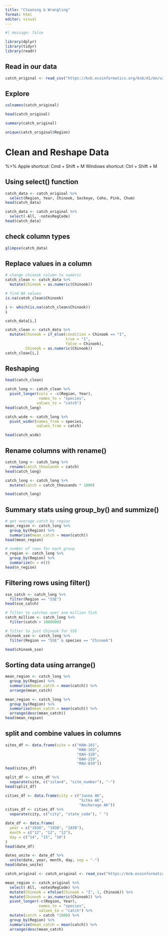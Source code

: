 ```yaml
---
title: "Cleaning & Wrangling"
format: html
editor: visual
---
```


```r
#| message: false

library(dplyr)
library(tidyr)
library(readr)
```

## Read in our data
```r

catch_original <- read_csv("https://knb.ecoinformatics.org/knb/d1/mn/v2/object/df35b.302.1")
```
## Explore
```r
colnames(catch_original)

head(catch_original)

summary(catch_original)

unique(catch_original$Region)
```

# Clean and Reshape Data

%>%
 Apple shortcut: Cmd + Shift + M
 Windows shortcut: Ctrl + Shift + M

## Using select() function
```r
catch_data <- catch_original %>% 
  select(Region, Year, Chinook, Sockeye, Coho, Pink, Chum)
head(catch_data)

catch_data <- catch_original %>% 
  select(-All, -notesRegCode)
head(catch_data)
```

## check column types
```r
glimpse(catch_data)
```

## Replace values in a column
```r
# change chinook column to numeric
catch_clean <- catch_data %>% 
  mutate(Chinook = as.numeric(Chinook))
```

```r
# find NA values
is.na(catch_clean$Chinook)

i <- which(is.na(catch_clean$Chinook))
i

catch_data[i,]

catch_clean <- catch_data %>% 
  mutate(Chinook = if_else(condition = Chinook == "I",
                           true = "1",
                           false = Chinook),
         Chinook = as.numeric(Chinook))
catch_clean[i,]

```

## Reshaping
```r
head(catch_clean)

catch_long <- catch_clean %>% 
  pivot_longer(cols = -c(Region, Year),
               names_to = "species",
              values_to = "catch")
head(catch_long)

```

```r
catch_wide <- catch_long %>% 
  pivot_wider(names_from = species,
              values_from = catch)

head(catch_wide)
```

## Rename columns with rename()
```r
catch_long <- catch_long %>%
  rename(catch_thousands = catch)
head(catch_long)

```

```r
catch_long <- catch_long %>% 
  mutate(catch = catch_thousands * 1000)

head(catch_long)
```

## Summary stats using group_by() and summize()
```r
# get average catch by region
mean_region <- catch_long %>% 
  group_by(Region) %>% 
  summarise(mean_catch = mean(catch))
head(mean_region)

```

```r
# number of rows for each group
n_region <- catch_long %>% 
  group_by(Region) %>% 
  summarize(n = n())
head(n_region)

```

## Filtering rows using filter()
```r
sse_catch <- catch_long %>% 
  filter(Region == "SSE")
head(sse_catch)
```


```r
# filter to catches over one million fish
catch_million <- catch_long %>% 
  filter(catch > 1000000)

# filter to just Chinook for SSE
chinook_sse <- catch_long %>% 
  filter(Region == "SSE" & species == "Chinook")

head(chinook_sse)
```
## Sorting data using arrange()
```r
mean_region <- catch_long %>% 
  group_by(Region) %>% 
  summarise(mean_catch = mean(catch)) %>% 
  arrange(mean_catch)

mean_region <- catch_long %>% 
  group_by(Region) %>% 
  summarise(mean_catch = mean(catch)) %>% 
  arrange(desc(mean_catch))
head(mean_region)

```

## split and combine values in columns
```r
sites_df <- data.frame(site = c("HAW-101",
                                "HAW-103",
                                "OAH-320",
                                "OAH-219",
                                "MAU-039"))
head(sites_df)

split_df <- sites_df %>% 
  separate(site, c("island", "site_number"), "-")
head(split_df)

```
```r
cities_df <- data.frame(city = c("Junea AK",
                                 "Sitka AK",
                                 "Anchorage AK"))
cities_df <- cities_df %>% 
  separate(city, c("city", "state_code"), " ")

```

```r
date_df <- data.frame(
  year = c("1930", "1930", "1930"),
  month = c("12", "12", "12"),
  day = c("14", "15", "16")
)
head(date_df)

dates_unite <- date_df %>% 
  unite(date, year, month, day, sep = "-")
head(dates_unite)

```

```r
catch_original <- catch_original <- read_csv("https://knb.ecoinformatics.org/knb/d1/mn/v2/object/df35b.302.1")

mean_region <- catch_original %>% 
  select(-All, -notesRegCode) %>% 
  mutate(Chinook = efelse(Chinook = "I", 1, Chinook)) %>% 
  mutate(Chinook = as.numeric(Chinook)) %>% 
  pivot_longer(-c(Region, Year),
               names_to = "species",
               values_to = "catch") %>% 
  mutate(catch = catch *1000) %>% 
  group_by(Region) %>% 
  summarize(mean_catch = mean(catch)) %>% 
  arrange(desc(mean_catch)


```

